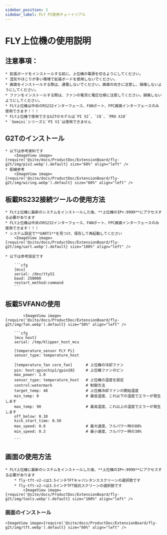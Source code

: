 ```yaml
---
sidebar_position: 3
sidebar_label: FLY PI使用チュートリアル
---
```


# FLY上位機の使用説明

## 注意事項：

    * 拡張ボードをインストールする前に、上位機の電源を切るようにしてください。
    * 湿気やほこりが多い環境で拡張ボードを使用しないでください。
    * 画面をインストールする際は、通電しないでください。画面の向きに注意し、損傷しないようにしてください。
    * ファンをインストールする際は、ファンの電流と電圧仕様に注意してください。損傷しないようにしてください。
    * FLY上位機は中央のRS232インターフェース、FANポート、FPC画面インターフェースのみ使用できます！！！
    * FLY上位機で使用できるG2Tのモデルは`PI V2`、`C8`、`PRO X10`
    * `Gemini`シリーズと`PI V1`は使用できません

## G2Tのインストール

    * 以下は参考資料です
        <ImageView image={require('@site/docs/ProductDoc/ExtensionBoard/fly-g2t/img/piv2.webp').default} size="60%" align="left" />
    * 配線参考
        <ImageView image={require('@site/docs/ProductDoc/ExtensionBoard/fly-g2t/img/wiring.webp').default} size="60%" align="left" />


## 板載RS232接続ツールの使用方法

    * FLY上位機に最新のシステムをインストールした後、**上位機のIP+:9999**にアクセスする必要があります
    * FLY上位機は中央のRS232インターフェース、FANポート、FPC画面インターフェースのみ使用できます！！！
    * システム設定で**UART1**を見つけ、保存して再起動してください
        <ImageView image={require('@site/docs/ProductDoc/ExtensionBoard/fly-g2t/img/uart.webp').default} size="100%" align="left" />

    * 以下は参考設定です

        ```cfg
        [mcu] 
        serial: /dev/ttyS1
        baud: 250000
        restart_method:command
        ```

## 板載5VFANの使用

            <ImageView image={require('@site/docs/ProductDoc/ExtensionBoard/fly-g2t/img/fan.webp').default} size="50%" align="left" />

        ```cfg
        [mcu host]         
        serial: /tmp/klipper_host_mcu 

        [temperature_sensor FLY Pi]
        sensor_type: temperature_host

        [temperature_fan core_fan]      # 上位機の冷却ファン
        pin: host:gpiochip1/gpio102     # 上位機ファンのピン
        max_power: 1.0
        sensor_type: temperature_host   # 上位機の温度を設定
        control:watermark               # 制御方法
        target_temp: 48                 # 上位機冷却ファンの開始温度
        min_temp: 0                     # 最低温度、これ以下の温度でエラーが発生します
        max_temp: 90                    # 最高温度、これ以上の温度でエラーが発生します
        off_below: 0.10
        kick_start_time: 0.50
        max_speed: 0.8                  # 最大速度、フルパワー時の80%
        min_speed: 0.3                  # 最小速度、フルパワー時の30%

        ```

## 画面の使用方法

    * FLY上位機に最新のシステムをインストールした後、**上位機のIP+:9999**にアクセスする必要があります
        * fly-tft-v2-cは3.5インチTFTキャパシタンススクリーンの選択肢です
        * fly-tft-v2-rは3.5インチTFT抵抗スクリーンの選択肢です
            <ImageView image={require('@site/docs/ProductDoc/ExtensionBoard/fly-g2t/img/tools.webp').default} size="100%" align="left" />

### 画面のインストール

    <ImageView image={require('@site/docs/ProductDoc/ExtensionBoard/fly-g2t/img/tft.webp').default} size="60%" align="left" />